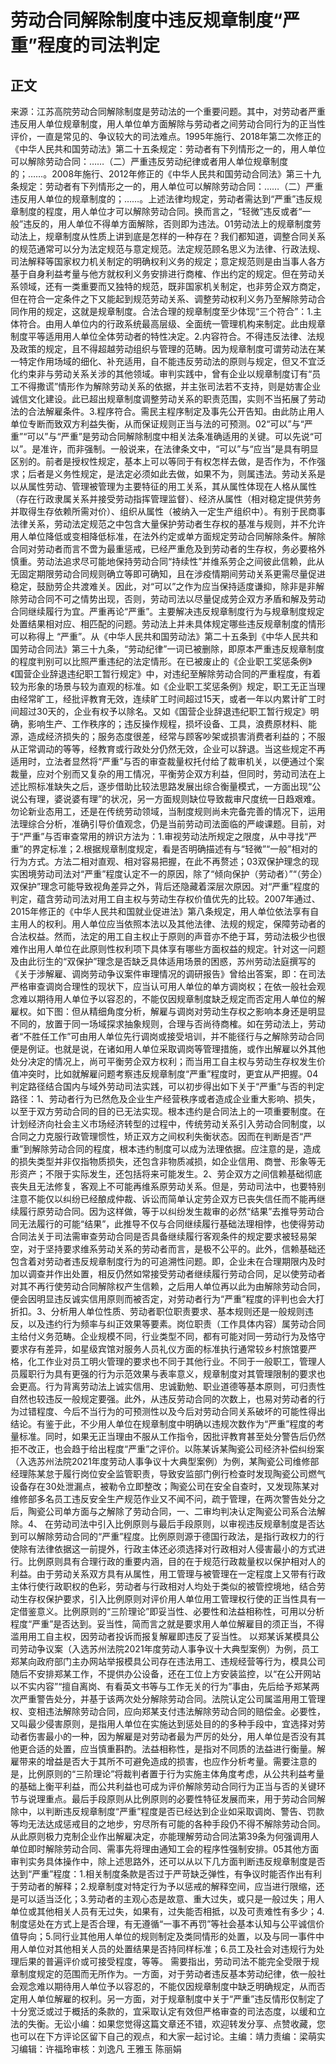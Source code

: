 # 劳动合同解除制度中违反规章制度“严重”程度的司法判定
## 正文
来源：江苏高院劳动合同解除制度是劳动法的一个重要问题。其中，对劳动者严重违反用人单位规章制度，用人单位单方面解除与劳动者之间劳动合同行为的正当性评价，一直是常见的、争议较大的司法难点。1995年施行、2018年第二次修正的《中华人民共和国劳动法》第二十五条规定：劳动者有下列情形之一的，用人单位可以解除劳动合同：……（二）严重违反劳动纪律或者用人单位规章制度的；……。2008年施行、2012年修正的《中华人民共和国劳动合同法》第三十九条规定：劳动者有下列情形之一的，用人单位可以解除劳动合同：……（二）严重违反用人单位的规章制度的；……。上述法律均规定，劳动者需达到“严重”违反规章制度的程度，用人单位才可以解除劳动合同。换而言之，“轻微”违反或者“一般”违反的，用人单位不得单方面解除，否则即为违法。01劳动法上的规章制度劳动法上，规章制度从性质上讲到底是怎样的一种存在？我们都知道，调整合同关系的规范通常可以分为法定规范与意定规范。法定规范顾名思义为法律、行政法规、司法解释等国家权力机关制定的明确权利义务的规定；意定规范则是由当事人各方基于自身利益考量与他方就权利义务安排进行商榷、作出约定的规定。但在劳动关系领域，还有一类重要而又独特的规范，既非国家机关制定，也非劳企双方商定，但在符合一定条件之下又能起到规范劳动关系、调整劳动权利义务乃至解除劳动合同作用的规定，这就是规章制度。合法合理的规章制度至少体现“三个符合”：1.主体符合。由用人单位内的行政系统最高层级、全面统一管理机构来制定。此由规章制度平等适用用人单位全体劳动者的特性决定。2.内容符合。不得违反法律、法规及政策的规定，且不得超越劳动组织与管理的范畴。因为规章制度可谓劳动法在某一特定作用场域的细化、补充适用，自不能违反劳动法的原则与规定，但又不宜泛化约束非与劳动关系关涉的其他领域。审判实践中，曾有企业以规章制度订有“员工不得撒谎”情形作为解除劳动关系的依据，并主张司法若不支持，则是妨害企业诚信文化建设。此已超出规章制度调整劳动关系的职责范围，实则不当拓展了劳动法的合法解雇条件。3.程序符合。需民主程序制定及事先公开告知。由此防止用人单位专断而致双方利益失衡，从而保证规则正当与法的可预测。02“可以”与“严重”“可以”与“严重”是劳动合同解除制度中相关法条准确适用的关键。可以先说“可以”。是准许，而非强制。一般说来，在法律条文中，“可以”与“应当”是具有明显区别的。前者是授权性规定，基本上可以等同于有权怎样去做，是否作为，不作强求；后者是义务性规定，是法定必须如此去做，如果不为，则属违法。劳动关系是以从属性劳动、管理被管理为主要特征的用工关系，其从属性体现在人格从属性（存在行政隶属关系并接受劳动指挥管理监督）、经济从属性（相对稳定提供劳务并取得生存依赖所需对价）、组织从属性（被纳入一定生产组织中）。有别于民商事法律关系，劳动法定规范之中包含大量保护劳动者生存权的基准与规则，并不允许用人单位降低或变相降低标准，在法外约定或单方面规定劳动合同解除条件。解除合同对劳动者而言不啻为最重惩戒，已经严重危及到劳动者的生存权，务必要格外慎重。劳动法追求尽可能地保持劳动合同“持续性”并维系劳企之间彼此信赖，此从无固定期限劳动合同规则确立等即可确知，且在涉疫情期间劳动关系更需尽量促进稳定，鼓励劳企共渡难关。因此，对“可以”之作为应当保持适度谦抑，除非是非解除劳动合同不可之情势出现，否则，劳动司法以尽量促成劳企双方矛盾和解及劳动合同继续履行为宜。严重再论“严重”。主要解决违反规章制度行为与规章制度规定处置结果相对应、相匹配的问题。劳动法上并未具体规定哪些违反规章制度的情形可以称得上 “严重”。从《中华人民共和国劳动法》第二十五条到《中华人民共和国劳动合同法》第三十九条，“劳动纪律”一词已被删除，即原本严重违反规章制度的程度判别可以比照严重违纪的法定情形。在已被废止的《企业职工奖惩条例》《国营企业辞退违纪职工暂行规定》中，对违纪至解除劳动合同的严重程度，有着较为形象的场景与较为直观的标准。如《企业职工奖惩条例》规定，职工无正当理由经常旷工，经批评教育无效，连续旷工时间超过15天，或者一年以内累计旷工时间超过30天的，企业有权予以除名。又如《国营企业辞退违纪职工暂行规定》明确，影响生产、工作秩序的；违反操作规程，损坏设备、工具，浪费原材料、能源，造成经济损失的；服务态度很差，经常与顾客吵架或损害消费者利益的；不服从正常调动的等等，经教育或行政处分仍然无效，企业可以辞退。当这些规定不再适用时，立法者显然将“严重”与否的审查裁量权托付给了裁审机关，以便通过个案裁量，应对个别而又复杂的用工情况，平衡劳企双方利益，但同时，劳动司法在上述比照标准缺失之后，逐步借助比较法思路发展出综合衡量模式，一方面出现“公说公有理，婆说婆有理”的状况，另一方面规则缺位导致裁审尺度统一日趋艰难。勿论新业态用工，还是在传统劳动领域，当制度规则尚未完备完善的情况下，运用法理综合分析，准确引导价值观念，仍是当前劳动司法面临的严峻课题。目前，对于“严重”与否审查常用的辨识方法为：1.审视劳动法所规定之限度，从中寻找“严重”的界定标准；2.根据规章制度规定，看是否明确描述有与“轻微”“一般”相对的行为方式。方法二相对直观、相对容易把握，在此不再赘述；03双保护理念的现实困境劳动司法对“严重”程度认定不一的原因，除了“倾向保护（劳动者）”“（劳企）双保护”理念可能导致视角差异之外，背后还隐藏着深层次原因。对“严重”程度的判定，蕴含劳动司法对用工自主权与劳动生存权价值优先的比较。2007年通过、2015年修正的《中华人民共和国就业促进法》第八条规定，用人单位依法享有自主用人的权利。用人单位应当依照本法以及其他法律、法规的规定，保障劳动者的合法权益。然而，法定的用工自主权止于原则的声音亦不绝于耳，劳动法极少也很难作出用人单位在此原则性权利项下具体享有哪些方面权益的规定。针对这一问题及由此衍生的“双保护”理念是否缺乏具体适用场景的困惑，苏州劳动法庭撰写的《关于涉解雇、调岗劳动争议案件审理情况的调研报告》曾给出答案，即：在司法严格审查调岗合理性的现状下，应当认可用人单位的单方调岗权；在依一般社会观念难以期待用人单位予以容忍的，不能仅因规章制度缺乏规定而否定用人单位的解雇权。如下图：但从精细角度分析，解雇与调岗对劳动生存权之影响本身还是明显不同的，放置于同一场域探求抽象规则，合理与否尚待商榷。如在劳动法上，劳动者“不胜任工作”可由用人单位先行调岗或接受培训，并不能径行与之解除劳动合同便是例证。也就是说，在诸如用人单位采取调岗等管理措施，或作出解雇以外其他处分决定的情况上，尚可平衡劳企双方权利；而当用工自主权与劳动生存权发生价值冲突时，比如就解雇问题考察违反规章制度“严重”程度时，更宜从严把握。04判定路径结合国内与域外劳动司法实践，可以初步得出如下关于“严重”与否的判定路径：1、劳动者行为已然危及企业生产经营秩序或者造成企业重大影响、损失，以至于双方劳动合同的目的已无法实现。根本违约是合同法上的一项重要制度。在计划经济向社会主义市场经济转型的过程中，传统劳动关系引入劳动合同制度，以合同之力克服行政管理惯性，矫正双方之间权利失衡状态。因而在判断是否“严重”到解除劳动合同的程度，根本违约制度可以成为法理依据。应注意的是，造成的损失类型并非仅指物质损失，还包含非物质减损，如企业信用、商誉、形象等无形资产；不限于实际发生，还包括将来可能发生。2、劳企双方之间信赖基础彻底丧失且无法修复，客观上不可能再维系原劳动关系。但是，劳动司法中，也要特别注意不能仅以纠纷已经酿成仲裁、诉讼而简单认定劳企双方已丧失信任而不能再继续履行原劳动合同。因为这样做，等于以纠纷发生裁审的必然“结果”去推导劳动合同无法履行的可能“结果”，此推导不仅与合同继续履行基础法理相悖，也使得劳动合同法关于司法需审查劳动合同是否具备继续履行客观条件的规定要求被轻易架空，对于坚持要求维系劳动关系的劳动者而言，是极不公平的。此外，信赖基础还包含着对劳动者违反规章制度行为的可追溯性问题。即，企业未在合理期限内及时加以调查并作出处置，相反仍然如常接受劳动者继续履行劳动合同，足以使劳动者对其不再行使劳动合同解除权产生信赖，之后用人单位再以此为由解除劳动合同，便会因明显违反诚实信用原则而被否定，对劳动者行为“严重”程度的评判也会大打折扣。3、分析用人单位性质、劳动者职位职责要求、基本规则还是一般规则违反，以及违约行为频率与纠正效果等要素。岗位职责（工作具体内容）属劳动合同主给付义务范畴。企业规模不同，行业类型不同，都有可能对同一劳动行为及恪守要求存有差异，如星级宾馆对服务人员礼仪方面的标准执行通常较乡村旅馆要严格，化工作业对员工明火管理的要求也不同于其他行业。不同于一般职工，管理人员履职行为具有更强的行为示范效果与表率意义，规章制度对其管理限制的要求也会更高。行为背离劳动法上诚实信用、忠诚勤勉、职业道德等基本原则，可归责性自然也较违反一般规定要强。此外，从违反劳动合同的次数上，也易对劳动者的行为过错程度、今后不当行为的可预测性以及今后对劳动合同关系破坏的可能性得出结论。有鉴于此，不少用人单位在规章制度中明确以违规次数作为“严重”程度的考量标准。同时，如果无正当理由不服从工作指令，因批评教育甚至处分警告后仍然拒不改正，也会趋于给出程度“严重”之评价。以陈某诉某陶瓷公司经济补偿纠纷案（入选苏州法院2021年度劳动人事争议十大典型案例）为例，某陶瓷公司维修部经理陈某怠于履行岗位安全监管职责，导致安监部门例行检查时发现陶瓷公司燃气设备存在30处泄漏点，被勒令立即整改；陶瓷公司在安全自查时，又发现陈某对维修部多名员工违反安全生产规范作业又不闻不问，疏于管理，在两次警告处分之后，陶瓷公司单方面与之解除了劳动合同，一、二审均判决认定陶瓷公司系合法解除。4、 在劳动司法中引入比例原则与最后手段原则，以审视违反规章制度是否达到可以解除劳动合同的“严重”程度。比例原则源于德国行政法，是指行政权力的行使除有法律依据这一前提外，行政主体还必须选择对行政相对人侵害最小的方式进行。比例原则具有合理行政的重要内涵，目的在于规范行政裁量权以保护相对人的利益。由于劳动关系双方具有从属性，用工管理与被管理在一定程度上又带有行政主体行使行政职权的色彩，劳动者与行政相对人均处于类似的被管控境地，结合劳动生存权保护要求，引入比例原则对评价用人单位用工管理权行使的正当性具有一定借鉴意义。比例原则的“三阶理论”即妥当性、必要性和法益相称性，可用以分析程度“严重”是否达到。妥当性，简而言之就是要求用人单位解雇目的须正当，不得滥用用工自主权，因劳动者投诉而报复解雇即违反了妥当性。 以郑某诉某模具公司劳动争议案（入选苏州法院2021年度劳动人事争议十大典型案例）为例，员工郑某向政府部门主办网站举报模具公司存在违法用工、违规经营等行为，模具公司随后不安排郑某工作，不提供办公设备，还在工位上方安装监控，以“在公开网站以不实内容”“擅自离岗、有看英文书等与工作无关的行为”事由，先后给予郑某两次严重警告处分，并基于该两次处分解除劳动合同。法院认定公司属滥用用工管理权、变相违法解除劳动合同，应向郑某支付违法解除劳动合同的赔偿金。必要性，又叫最少侵害原则，是指用人单位在实施达到惩处目的的多种手段中，宜选择对劳动者伤害最小的一种，因为解雇是对劳动者最为严厉的处分，用人单位是否没有其他更合适的处置，应当慎重斟酌。法益相称性，是指对不同质的法益进行衡量。解雇带来的增益是否大于其所不可避免造成的损害，也应作分析考量。需要注意的是，比例原则的“三阶理论”将裁判者置于行为实施主体角度考虑，从公共利益考量的基础上衡平利益，而公共利益也可成为评价解除劳动合同行为正当与否的关键环节与说理重点。最后手段原则从比例原则的必要性特征发展而来，用于劳动合同解除中，以判断违反规章制度“严重”程度是否已经达到企业如采取调岗、警告、罚款等均无法达成惩戒目的之地步，穷尽所有可能的各种手段仍不得不解除劳动合同。从此原则极力克制企业作出解雇决定，亦能理解劳动合同法第39条为何强调用人单位即时解除劳动合同、需事先将理由通知工会的程序性强制安排。05其他方面审判实务具体操作中，除上述思路外，还可以从以下几方面判断违反规章制度是否达到“严重”程度：1.相关制度条款是否过于严苛缺乏弹性，有争议时能否作出有利于劳动者的解释；2.规章制度对特定行为予以惩戒的解释空间，应当进行限缩，还是可以适当泛化；3.劳动者的主观心态是故意、重大过失，或只是一般过失；用人单位或其他相关人员有无过失，如果有，过失能否相抵，以及可责难性有多少；4.制度惩处在方式上是否合理，有无遵循“一事不再罚”等社会基本认知与公平诚信价值导向；5.同行业其他用人单位的规则制定及类同情形的处置，以及与同一事件中用人单位对其他相关人员的处置结果是否持同样标准；6.员工及社会对违规行为处理后果的普遍评价或可接受程度，等等。 需要指出，劳动司法不能完全受限于规章制度规定的范围而无所作为。一方面，对于劳动者违反基本劳动纪律，依一般社会观念难以期待用人单位予以容忍的，不能仅因规章制度中缺乏明确规定，从而否定用人单位解雇的权利。另一方面，对于规章制度中关于“严重”违反情形仅制定了十分宽泛或过于概括的条款的，宜采取认定有效但严格审查的司法态度，以缓和立法的失衡。无讼小编：如果您觉得这篇文章还不错，欢迎转发分享、点赞收藏，您也可以在下方评论区留下自己的观点，和大家一起讨论。主编：靖力责编：梁萌实习编辑：许福玲审核：刘逸凡 王雅玉 陈丽娟